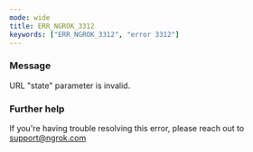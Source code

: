 ```yaml
---
mode: wide
title: ERR_NGROK_3312
keywords: ["ERR_NGROK_3312", "error 3312"]
---
```


### Message

URL "state" parameter is invalid.

### Further help

If you're having trouble resolving this error, please reach out to [support@ngrok.com](mailto:support@ngrok.com?subject=Help%20with%20ERR_NGROK_3312)
